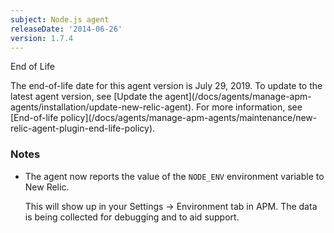 ```yaml
---
subject: Node.js agent
releaseDate: '2014-06-26'
version: 1.7.4
---
```


End of Life

<Callout variant="important">
  The end-of-life date for this agent version is July 29, 2019. To update to the latest agent version, see [Update the agent](/docs/agents/manage-apm-agents/installation/update-new-relic-agent). For more information, see [End-of-life policy](/docs/agents/manage-apm-agents/maintenance/new-relic-agent-plugin-end-life-policy).
</Callout>

### Notes

* The agent now reports the value of the `NODE_ENV` environment variable to New Relic.

  This will show up in your Settings -> Environment tab in APM. The data is being collected for debugging and to aid support.
